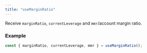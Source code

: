 ```yaml
---
title: "useMarginRatio"
---
```


Receive `marginRatio`, `currentLeverage` and `mmr`/account margin ratio.

### Example

```ts
const { marginRatio, currentLeverage, mmr } = useMarginRatio();
```
